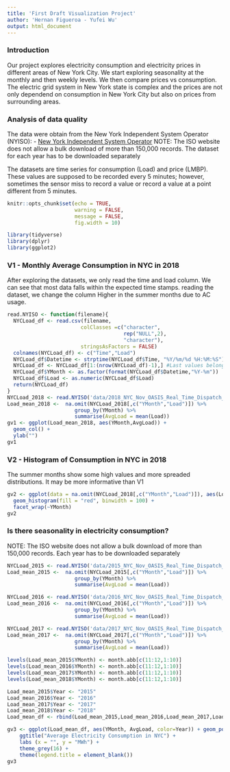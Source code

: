 ```yaml
---
title: 'First Draft Visualization Project'
author: 'Hernan Figueroa - Yufei Wu'
output: html_document
---
```


### Introduction
Our project explores electricity consumption and electricity prices in different areas of New York City. We start exploring seasonality at the monthly and then weekly levels. We then compare prices vs consumption. The electric grid system in New York state is complex and the prices are not only dependend on consumption in New York City but also on prices from surrounding areas. 

### Analysis of data quality

The data were obtain from the New York Independent System Operator (NYISO):
- [New York Independent System Operator](https://www.nyiso.com/)
NOTE: The ISO website does not allow a bulk download of more than 150,000 records. The dataset for each year has to be downloaded separately

The datasets are time series for consumption (Load) and price (LMBP). These values are supposed to be recorded every 5 minutes; however, sometimes the sensor miss to record a value or record a value at a point different from 5 minutes.

```r
knitr::opts_chunk$set(echo = TRUE, 
                      warning = FALSE,
                      message = FALSE,
                      fig.width = 10)
```
```r
library(tidyverse)
library(dplyr)
library(ggplot2)
```


### **V1 - Monthly Average Consumption in NYC in 2018**
After exploring the datasets, we only read the time and load column. We can see that most data falls within the expected time stamps.
reading the dataset, we change the column Higher in the summer months due to AC usage. 
```r

read.NYISO <- function(filename){
  NYCLoad_df <- read.csv(filename, 
                        colClasses =c("character",
                                      rep("NULL",2),
                                      "character"),
                        stringsAsFactors = FALSE)
  colnames(NYCLoad_df) <- c("Time","Load")
  NYCLoad_df$Datetime <- strptime(NYCLoad_df$Time, "%Y/%m/%d %H:%M:%S")
  NYCLoad_df <- NYCLoad_df[1:(nrow(NYCLoad_df)-1),] #Last values belongs to next month
  NYCLoad_df$YMonth <- as.factor(format(NYCLoad_df$Datetime,"%Y-%m"))
  NYCLoad_df$Load <- as.numeric(NYCLoad_df$Load)
  return(NYCLoad_df)
}
NYCLoad_2018 <- read.NYISO('data/2018_NYC_Nov_OASIS_Real_Time_Dispatch_Actual_Load.csv')
Load_mean_2018 <-  na.omit(NYCLoad_2018[,c("YMonth","Load")]) %>%
                      group_by(YMonth) %>%
                      summarise(AvgLoad = mean(Load))
gv1 <- ggplot(Load_mean_2018, aes(YMonth,AvgLoad)) +
  geom_col() +
  ylab("")
gv1

```

### **V2 - Histogram of Consumption in NYC in 2018**
The summer months show some high values and more spreaded distributions. It may be more informative than V1
```r
gv2 <- ggplot(data = na.omit(NYCLoad_2018[,c("YMonth","Load")]), aes(Load)) +
  geom_histogram(fill = "red", binwidth = 100) +
  facet_wrap(~YMonth)
gv2
```

### **Is there seasonality in electricity consumption?**

NOTE: The ISO website does not allow a bulk download of more than 150,000 records. Each year has to be downloaded separately
```r
NYCLoad_2015 <- read.NYISO('data/2015_NYC_Nov_OASIS_Real_Time_Dispatch_Actual_Load.csv')
Load_mean_2015 <-  na.omit(NYCLoad_2015[,c("YMonth","Load")]) %>%
                      group_by(YMonth) %>%
                      summarise(AvgLoad = mean(Load))

NYCLoad_2016 <- read.NYISO('data/2016_NYC_Nov_OASIS_Real_Time_Dispatch_Actual_Load.csv')
Load_mean_2016 <-  na.omit(NYCLoad_2016[,c("YMonth","Load")]) %>%
                      group_by(YMonth) %>%
                      summarise(AvgLoad = mean(Load))

NYCLoad_2017 <- read.NYISO('data/2017_NYC_Nov_OASIS_Real_Time_Dispatch_Actual_Load.csv')
Load_mean_2017 <-  na.omit(NYCLoad_2017[,c("YMonth","Load")]) %>%
                      group_by(YMonth) %>%
                      summarise(AvgLoad = mean(Load))

levels(Load_mean_2015$YMonth) <- month.abb[c(11:12,1:10)]
levels(Load_mean_2016$YMonth) <- month.abb[c(11:12,1:10)]
levels(Load_mean_2017$YMonth) <- month.abb[c(11:12,1:10)]
levels(Load_mean_2018$YMonth) <- month.abb[c(11:12,1:10)]

Load_mean_2015$Year <- "2015"
Load_mean_2016$Year <- "2016"
Load_mean_2017$Year <- "2017"
Load_mean_2018$Year <- "2018"
Load_mean_df <- rbind(Load_mean_2015,Load_mean_2016,Load_mean_2017,Load_mean_2018)

gv3 <- ggplot(Load_mean_df, aes(YMonth, AvgLoad, color=Year)) + geom_point(size=4) + 
    ggtitle("Average Electricity Consumption in NYC") +
    labs (x = "", y = "MWh") +
    theme_grey(16) +
    theme(legend.title = element_blank())
gv3
```